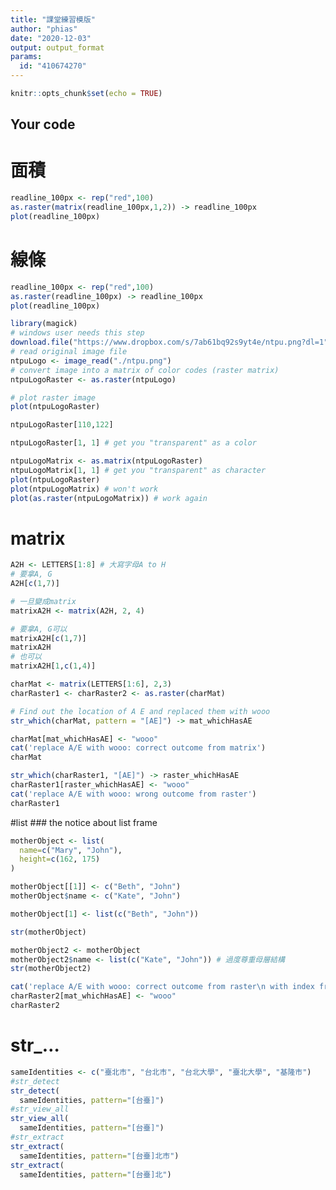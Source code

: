 ```yaml
---
title: "課堂練習模版"
author: "phias"
date: "2020-12-03"
output: output_format
params:
  id: "410674270"
---
```


```r
knitr::opts_chunk$set(echo = TRUE)
```

## Your code
# 面積
```r
readline_100px <- rep("red",100)
as.raster(matrix(readline_100px,1,2)) -> readline_100px
plot(readline_100px)
```
# 線條
```r
readline_100px <- rep("red",100)
as.raster(readline_100px) -> readline_100px
plot(readline_100px)
```

```r
library(magick)
# windows user needs this step
download.file("https://www.dropbox.com/s/7ab61bq92s9yt4e/ntpu.png?dl=1",destfile = "./ntpu.png",mode = "wb")
# read original image file
ntpuLogo <- image_read("./ntpu.png")
# convert image into a matrix of color codes (raster matrix)
ntpuLogoRaster <- as.raster(ntpuLogo)

# plot raster image
plot(ntpuLogoRaster)
```

```r
ntpuLogoRaster[110,122]
```

```r
ntpuLogoRaster[1, 1] # get you "transparent" as a color

ntpuLogoMatrix <- as.matrix(ntpuLogoRaster)
ntpuLogoMatrix[1, 1] # get you "transparent" as character
plot(ntpuLogoRaster)
plot(ntpuLogoMatrix) # won't work
plot(as.raster(ntpuLogoMatrix)) # work again
```

# matrix
```r
A2H <- LETTERS[1:8] # 大寫字母A to H
# 要拿A, G
A2H[c(1,7)]

# 一旦變成matrix
matrixA2H <- matrix(A2H, 2, 4)

# 要拿A, G可以
matrixA2H[c(1,7)]
matrixA2H
# 也可以
matrixA2H[1,c(1,4)]
```


```r
charMat <- matrix(LETTERS[1:6], 2,3)
charRaster1 <- charRaster2 <- as.raster(charMat)

# Find out the location of A E and replaced them with wooo
str_which(charMat, pattern = "[AE]") -> mat_whichHasAE

charMat[mat_whichHasAE] <- "wooo"
cat('replace A/E with wooo: correct outcome from matrix')
charMat

str_which(charRaster1, "[AE]") -> raster_whichHasAE
charRaster1[raster_whichHasAE] <- "wooo"
cat('replace A/E with wooo: wrong outcome from raster')
charRaster1
```

#list
### the notice about list frame  
```r
motherObject <- list(
  name=c("Mary", "John"),
  height=c(162, 175)
)

motherObject[[1]] <- c("Beth", "John")
motherObject$name <- c("Kate", "John")

motherObject[1] <- list(c("Beth", "John"))

str(motherObject)
```


```r
motherObject2 <- motherObject
motherObject2$name <- list(c("Kate", "John")) # 過度尊重母層結構
str(motherObject2)
```

```r
cat('replace A/E with wooo: correct outcome from raster\n with index from its matrix equivalence\n')
charRaster2[mat_whichHasAE] <- "wooo"
charRaster2
```

# str_...
```r
sameIdentities <- c("臺北市", "台北市", "台北大學", "臺北大學", "基隆市")
#str_detect
str_detect(
  sameIdentities, pattern="[台臺]")
#str_view_all
str_view_all(
  sameIdentities, pattern="[台臺]")
#str_extract
str_extract(
  sameIdentities, pattern="[台臺]北市")
str_extract(
  sameIdentities, pattern="[台臺]北")

```


